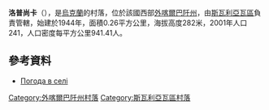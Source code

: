 {{coord|48|30|45|N|23|4|35|E|scale:100000|display=title}}

'''洛普尚卡'''（{{lang-uk|Лопушанка}}），是[[烏克蘭|烏克蘭]]的村落，位於該國西部[[外喀爾巴阡州|外喀爾巴阡州]]，由[[斯瓦利亞瓦區|斯瓦利亞瓦區]]負責管轄，始建於1944年，面積0.26平方公里，海拔高度282米，2001年人口241，人口密度每平方公里941.41人。

==參考資料==
*[http://weather.in.ua/ua/zakarpatskaja/13846 Погода в селі ] {{Wayback|url=http://weather.in.ua/ua/zakarpatskaja/13846 |date=20210402175836 }}

{{DEFAULTSORT:Лопушанка}}

[[Category:外喀爾巴阡州村落|Category:外喀爾巴阡州村落]]
[[Category:斯瓦利亞瓦區村落|Category:斯瓦利亞瓦區村落]]


{{Zakarpattia-geo-stub}}
